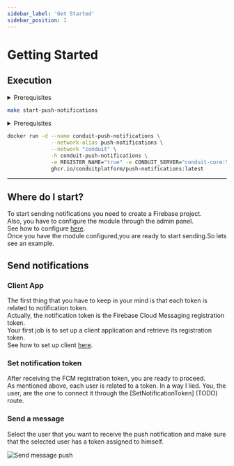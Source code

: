 ```yaml
---
sidebar_label: 'Get Started'
sidebar_position: 1
---
```



# Getting Started

## Execution

<Tabs>
<TabItem value="makefile" label="Makefile">
<details><summary>Prerequisites</summary>

``` bash
curl -L https://raw.githubusercontent.com/ConduitPlatform/Conduit/latest/docker/Makefile > Makefile
make create-network
make start-core
make start-database
```
</details>

``` bash
make start-push-notifications
```
</TabItem>

<TabItem value="docker" label="Docker">
<details><summary>Prerequisites</summary>

``` bash
# Set up the Container Network
docker network create conduit

# Start Redis
docker run -d --name conduit-redis \
              --network-alias redis \
              --network "conduit" \
              -h conduit-redis \
              -p 6379:6379 \
              docker.io/library/redis:latest

# Start Conduit
docker run -d --name conduit-core \
              --network-alias conduit \
              --network "conduit" \
              -h conduit-core \
              -p 55152:55152 -p 3000:3000 -p 3001:3001 \
              -e REDIS_HOST="conduit-redis" -e REDIS_PORT="6379" \
              ghcr.io/conduitplatform/conduit:latest

# Start MongoDB
docker run -d --name conduit-mongo \
              --network-alias mongo \
              --network "conduit" \
              -h conduit-mongo \
              -p 27017:27017 \
              docker.io/library/mongo:latest

# Start Database
docker run -d --name conduit-database \
              --network-alias database \
              --network "conduit" \
              -h conduit-database \
              -e REGISTER_NAME="true" -e CONDUIT_SERVER="conduit-core:55152" \
              -e DB_TYPE="mongodb" \
              -e DB_CONN_URI="mongodb://conduit-mongo:27017" \
              ghcr.io/conduitplatform/database:latest
```
</details>

``` bash
docker run -d --name conduit-push-notifications \
              --network-alias push-notifications \
              --network "conduit" \
              -h conduit-push-notifications \
              -e REGISTER_NAME="true" -e CONDUIT_SERVER="conduit-core:55152" \
              ghcr.io/conduitplatform/push-notifications:latest
```
</TabItem>
</Tabs>

-------------------------------------------------

## Where do I start?

To start sending notifications you need to create a Firebase project.<br />
Also, you have to configure the module through the admin panel.<br />
See how to configure [here](./config).<br />
Once you have the module configured,you are ready to start sending.So lets see an example.

## Send notifications

### Client App

The first thing that you have to keep in your mind is that each token is related to notification token.<br />
Actually, the notification token is the Firebase Cloud Messaging registration token.<br />
Your first job is to set up a client application
and retrieve its registration token.<br />
See how to set up client [here](https://firebase.google.com/docs/cloud-messaging/js/client).

### Set notification token

After receiving the FCM registration token, you are ready to proceed.<br />
As mentioned above, each user is related to a token. In a way I lied.
You, the user, are the one to connect it through the [SetNotificationToken] (TODO) route.

### Send a message

Select the user that you want to receive the push notification and make sure that the selected user has a token assigned to himself.

![Send message push](/img/modules/push-notifications/admin/send_notification.png)
